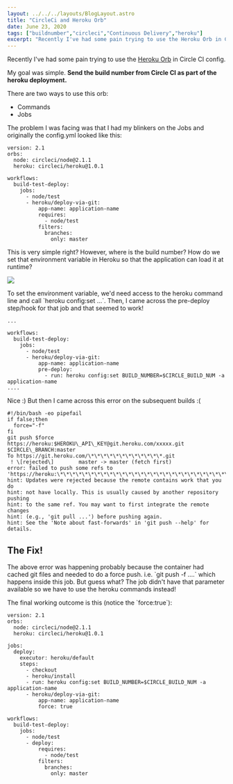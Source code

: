 ```yaml
---
layout: ../../../layouts/BlogLayout.astro
title: "CircleCi and Heroku Orb"
date: June 23, 2020
tags: ["buildnumber","circleci","Continuous Delivery","heroku"]
excerpt: "Recently I've had some pain trying to use the Heroku Orb in Circle CI config."
---
```


Recently I've had some pain trying to use the [Heroku Orb](https://circleci.com/orbs/registry/orb/circleci/heroku#quick-start) in Circle CI config.

My goal was simple. **Send the build number from Circle CI as part of the heroku deployment.**

There are two ways to use this orb:

*   Commands
*   Jobs

The problem I was facing was that I had my blinkers on the Jobs and originally the config.yml looked like this:

```
version: 2.1
orbs:
  node: circleci/node@2.1.1
  heroku: circleci/heroku@1.0.1

workflows:
  build-test-deploy:
    jobs:
      - node/test
      - heroku/deploy-via-git:
          app-name: application-name
          requires:
            - node/test
          filters:
            branches:
              only: master

```

This is very simple right? However, where is the build number? How do we set that environment variable in Heroku so that the application can load it at runtime?

![](https://dejanvasic.wordpress.com/wp-content/uploads/2020/06/image.png?w=1024)

To set the environment variable, we'd need access to the heroku command line and call \`heroku config:set ...\`. Then, I came across the pre-deploy step/hook for that job and that seemed to work!

```
...

workflows:
  build-test-deploy:
    jobs:
      - node/test
      - heroku/deploy-via-git:
          app-name: application-name
          pre-deploy:
            - run: heroku config:set BUILD_NUMBER=$CIRCLE_BUILD_NUM -a application-name
....
```

Nice :) But then I came across this error on the subsequent builds :(

```
#!/bin/bash -eo pipefail
if false;then
  force="-f"
fi
git push $force https://heroku:$HEROKU\_API\_KEY@git.heroku.com/xxxxx.git $CIRCLE\_BRANCH:master
To https://git.heroku.com/\*\*\*\*\*\*\*\*\*\*\*\*.git
 ! \[rejected\]        master -> master (fetch first)
error: failed to push some refs to 'https://heroku:\*\*\*\*\*\*\*\*\*\*\*\*\*\*\*\*\*\*\*\*\*\*\*\*\*\*\*\*\*\*\*\*\*\*\*\*@git.heroku.com/\*\*\*\*\*\*\*\*\*\*\*\*.git'
hint: Updates were rejected because the remote contains work that you do
hint: not have locally. This is usually caused by another repository pushing
hint: to the same ref. You may want to first integrate the remote changes
hint: (e.g., 'git pull ...') before pushing again.
hint: See the 'Note about fast-forwards' in 'git push --help' for details.

```

## The Fix!

The above error was happening probably because the container had cached git files and needed to do a force push. i.e. \`git push -f ....\` which happens inside this job. But guess what? The job didn't have that parameter available so we have to use the heroku commands instead!

The final working outcome is this (notice the \`force:true\`):

```
version: 2.1
orbs:
  node: circleci/node@2.1.1
  heroku: circleci/heroku@1.0.1

jobs:
  deploy:
    executor: heroku/default
    steps:
      - checkout
      - heroku/install
      - run: heroku config:set BUILD_NUMBER=$CIRCLE_BUILD_NUM -a application-name
      - heroku/deploy-via-git:
          app-name: application-name
          force: true
        
workflows:
  build-test-deploy:
    jobs:
      - node/test
      - deploy:
          requires:
            - node/test
          filters:
            branches:
              only: master

```